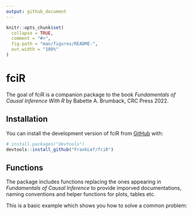 ```yaml
---
output: github_document
---
```


<!-- README.md is generated from README.Rmd. Please edit that file -->

```r
knitr::opts_chunk$set(
  collapse = TRUE,
  comment = "#>",
  fig.path = "man/figures/README-",
  out.width = "100%"
)
```

# fciR

<!-- badges: start -->
<!-- badges: end -->

The goal of fciR is a companion package to the book *Fundamentals of Causal Inference
With R* by Babette A. Brumback, CRC Press 2022.

## Installation

You can install the development version of fciR from [GitHub](https://github.com/) with:

``` r
# install.packages("devtools")
devtools::install_github("FrankLef/fciR")
```

## Functions

The package includes functions replacing the ones appearing in *Fundamentals of
Causal Inference* to provide imporved documentations, naming conventions and
helper functions for plots, tables etc.

This is a basic example which shows you how to solve a common problem:
